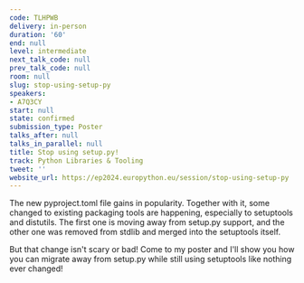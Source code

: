 ```yaml
---
code: TLHPWB
delivery: in-person
duration: '60'
end: null
level: intermediate
next_talk_code: null
prev_talk_code: null
room: null
slug: stop-using-setup-py
speakers:
- A7Q3CY
start: null
state: confirmed
submission_type: Poster
talks_after: null
talks_in_parallel: null
title: Stop using setup.py!
track: Python Libraries & Tooling
tweet: ''
website_url: https://ep2024.europython.eu/session/stop-using-setup-py
---
```


The new pyproject.toml file gains in popularity. Together with it, some changed to existing packaging tools are happening, especially to setuptools and distutils. The first one is moving away from setup.py support, and the other one was removed from stdlib and merged into the setuptools itself.

But that change isn't scary or bad! Come to my poster and I'll show you how you can migrate away from setup.py while still using setuptools like nothing ever changed!
